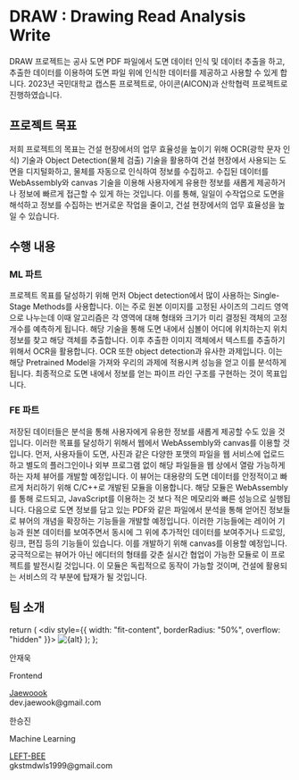 # DRAW : Drawing Read Analysis Write

DRAW 프로젝트는 공사 도면 PDF 파일에서 도면 데이터 인식 및 데이터 추출을 하고, 추출한 데이터를 이용하여 도면 파일 위에 인식한 데이터를 제공하고 사용할 수 있게 합니다. 2023년 국민대학교 캡스톤 프로젝트로, 아이콘(AICON)과 산학협력 프로젝트로 진행하였습니다.

## 프로젝트 목표

저희 프로젝트의 목표는 건설 현장에서의 업무 효율성을 높이기 위해 OCR(광학 문자 인식) 기술과 Object Detection(물체 검출) 기술을 활용하여 건설 현장에서 사용되는 도면을 디지털화하고, 물체를 자동으로 인식하여 정보를 수집하고. 수집된 데이터를 WebAssembly와 canvas 기술을 이용해 사용자에게 유용한 정보를 새롭게 제공하거나 정보에 빠르게 접근할 수 있게 하는 것입니다. 이를 통해, 일일이 수작업으로 도면을 해석하고 정보를 수집하는 번거로운 작업을 줄이고, 건설 현장에서의 업무 효율성을 높일 수 있습니다.

## 수행 내용

### ML 파트

프로젝트 목표를 달성하기 위해 먼저 Object detection에서 많이 사용하는 Single-Stage Methods를 사용합니다. 이는 주로 원본 이미지를 고정된 사이즈의 그리드 영역으로 나누는데 이때 알고리즘은 각 영역에 대해 형태와 크기가 미리 결정된 객체의 고정 개수를 예측하게 됩니다. 해당 기술을 통해 도면 내에서 심볼이 어디에 위치하는지 위치정보를 찾고 해당 객체를 추출합니다. 이후 추출한 이미지 객체에서 텍스트를 추출하기 위해서 OCR을 활용합니다. OCR 또한 object detection과 유사한 과제입니다. 이는 해당 Pretrained Model을 가져와 우리의 과제에 적용시켜 성능을 얻고 이를 분석하게 됩니다. 최종적으로 도면 내에서 정보를 얻는 파이프 라인 구조를 구현하는 것이 목표입니다.

### FE 파트

저장된 데이터들은 분석을 통해 사용자에게 유용한 정보를 새롭게 제공할 수도 있을 것입니다. 이러한 목표를 달성하기 위해서 웹에서 WebAssembly와 canvas를 이용할 것입니다. 먼저, 사용자들이 도면, 사진과 같은 다양한 포맷의 파일을 웹 서비스에 업로드하고 별도의 플러그인이나 외부 프로그램 없이 해당 파일들을 웹 상에서 열람 가능하게 하는 자체 뷰어를 개발할 예정입니다. 이 뷰어는 대용량의 도면 데이터를 안정적이고 빠르게 처리하기 위해 C/C++로 개발된 모듈을 이용합니다. 해당 모듈은 WebAssembly를 통해 로드되고, JavaScript를 이용하는 것 보다 적은 메모리와 빠른 성능으로 실행됩니다. 다음으로 도면 정보를 담고 있는 PDF와 같은 파일에서 분석을 통해 얻어진 정보들로 뷰어의 개념을 확장하는 기능들을 개발할 예정입니다. 이러한 기능들에는 레이어 기능과 원본 데이터를 보여주면서 동시에 그 위에 추가적인 데이터를 보여주거나 드로잉, 링크, 편집 등의 기능들이 있습니다. 이를 개발하기 위해 canvas를 이용할 예정입니다. 궁극적으로는 뷰어가 아닌 에디터의 형태를 갖춘 실시간 협업이 가능한 모듈로 이 프로젝트를 발전시킬 것입니다. 이 모듈은 독립적으로 동작이 가능할 것이며, 건설에 활용되는 서비스의 각 부분에 탑재가 될 것입니다.


## 팀 소개


  return (
    <div style={{ width: "fit-content", borderRadius: "50%", overflow: "hidden" }}>
      <Image src={src} alt={alt} width={150} height={150} />
    </div>
  );
};

<div style={{ marginTop: "24px", display: "flex", flexWrap: "wrap", gap: "32px" }}>
  <div style={{ width: "220px", display: "flex", flexDirection: "column", alignItems: "center" }}>
    <Profile src="/images/profile_jaewook.jpg" alt="Jaewook Ahn" />
    <p style={{ marginTop: "8px", fontSize: "28px" }}>안재욱</p>
    <p>Frontend</p>
    <div style={{ display: "flex", alignItems: "center" }}>
      <AiFillGithub />
      <a style={{ marginLeft: "4px" }} href="https://github.com/Jaewoook" target="_blank">Jaewoook</a>
    </div>
    <div style={{ display: "flex", alignItems: "center" }}>
      <AiOutlineMail />
      <span style={{ marginLeft: "4px" }}>dev.jaewook@gmail.com</span>
    </div>
  </div>
  <div style={{ width: "220px", display: "flex", flexDirection: "column", alignItems: "center" }}>
    <Profile src="/images/profile_seungjin.jpg" alt="Seungjin Han" />
    <p style={{ marginTop: "8px", fontSize: "28px" }}>한승진</p>
    <p>Machine Learning</p>
    <div style={{ display: "flex", alignItems: "center" }}>
      <AiFillGithub />
      <a style={{ marginLeft: "4px" }} href="https://github.com/LEFT-BEE" target="_blank">LEFT-BEE</a>
    </div>
    <div style={{ display: "flex", alignItems: "center" }}>
      <AiOutlineMail />
      <span style={{ marginLeft: "4px" }}>gkstmdwls1999@gmail.com</span>
    </div>
  </div>
</div>
